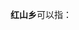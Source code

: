 '''红山乡'''可以指：
{{PRC admin/disambig|35/08/21/205/000|41/03/03/201/000|53/06/22/203/000}}
{{disambig|cat=三字中国乡名消歧义}}